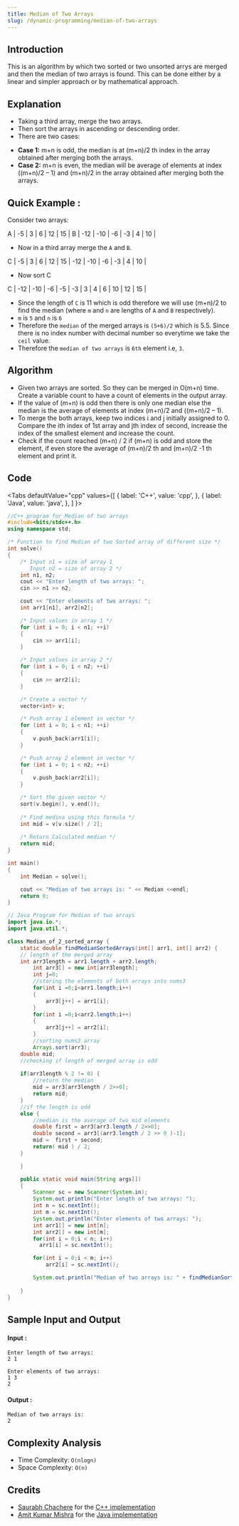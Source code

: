 ```yaml
---
title: Median of Two Arrays
slug: /dynamic-programming/median-of-two-arrays
---
```


## Introduction

This is an algorithm by which two sorted or two unsorted arrys are merged and then the median of two arrays is found.
This can be done either by a  linear and simpler approach or by mathematical approach.

## Explanation

* Taking a third array, merge the two arrays.
* Then sort the arrays in ascending or descending order.
* There are two cases: 

- **Case 1:** m+n is odd, the median is at (m+n)/2 th index in the array obtained after merging both the arrays.
- **Case 2:** m+n is even, the median will be average of elements at index ((m+n)/2 – 1) and (m+n)/2 in the array obtained after merging both the arrays.

## Quick Example :

Consider two arrays:

A | -5 | 3 | 6 | 12 | 15 |
B | -12 | -10 | -6 | -3 | 4 | 10 |

* Now in a third array merge the `A` and `B`.

C | -5 | 3 | 6 | 12 | 15 | -12 | -10 | -6 | -3 | 4 | 10 |

* Now sort C

C | -12 | -10 | -6 | -5 | -3 | 3 | 4 | 6 | 10 | 12 | 15 |

* Since the length of `C` is 11 which is odd therefore we will use (m+n)/2 to find the median (where `m` and `n` are lengths of `A` and `B` respectively).
* `m` is `5` and `n` is `6`
* Therefore the `median` of the merged arrays is `(5+6)/2` which is 5.5. Since there is no index number with decimal number so everytime we take the `ceil` value.
* Therefore the ```median of two arrays``` is `6th` element i.e, `3`. 

## Algorithm

- Given two arrays are sorted. So they can be merged in O(m+n) time. Create a variable count to have a count of elements in the output array.
- If the value of (m+n) is odd then there is only one median else the median is the average of elements at index (m+n)/2 and ((m+n)/2 – 1).
- To merge the both arrays, keep two indices i and j initially assigned to 0. Compare the ith index of 1st array and jth index of second, increase the index of the smallest element and increase the count.
- Check if the count reached (m+n) / 2 if (m+n) is odd and store the element, if even store the average of (m+n)/2 th and (m+n)/2 -1 th element and print it.

## Code 

<Tabs
  defaultValue="cpp"
  values={[
    { label: 'C++', value: 'cpp', },
    { label: 'Java', value: 'java', },
  ]
}>
<TabItem value="cpp">

```cpp
//C++ program for Median of two arrays
#include<bits/stdc++.h>
using namespace std;

/* Function to find Median of two Sorted array of different size */
int solve()
{
    /* Input n1 = size of array 1
       Input n2 = size of array 2 */
    int n1, n2;
    cout << "Enter length of two arrays: ";
    cin >> n1 >> n2;

    cout << "Enter elements of two arrays: ";
    int arr1[n1], arr2[n2];

    /* Input values in array 1 */
    for (int i = 0; i < n1; ++i)
    {
        cin >> arr1[i];
    }

    /* Input values in array 2 */
    for (int i = 0; i < n2; ++i)
    {
        cin >> arr2[i];
    }

    /* Create a vector */
    vector<int> v;

    /* Push array 1 element in vector */
    for (int i = 0; i < n1; ++i)
    {
        v.push_back(arr1[i]);
    }

    /* Push array 2 element in vector */
    for (int i = 0; i < n2; ++i)
    {
        v.push_back(arr2[i]);
    }

    /* Sort the given vector */
    sort(v.begin(), v.end());
    
    /* Find medina using this formula */
    int mid = v[v.size() / 2];
    
    /* Return Calculated median */
    return mid;
}

int main()
{
    int Median = solve();

    cout << "Median of two arrays is: " << Median <<endl;
    return 0;
}
```

</TabItem>
<TabItem value="java">

```java
// Java Program for Median of two arrays
import java.io.*;
import java.util.*;

class Median_of_2_sorted_array {
    static double findMedianSortedArrays(int[] arr1, int[] arr2) {
    // length of the merged array
    int arr3length = arr1.length + arr2.length;
        int arr3[] = new int[arr3length];
        int j=0;
        //storing the elements of both arrays into nums3
        for(int i =0;i<arr1.length;i++)
        {
            arr3[j++] = arr1[i];
        }
        for(int i =0;i<arr2.length;i++)
        {
            arr3[j++] = arr2[i];
        }
        //sorting nums3 array
        Arrays.sort(arr3);
    double mid;
    //checking if length of merged array is odd
    
    if(arr3length % 2 != 0) {
        //return the median
        mid = arr3[arr3length / 2>>0];
        return mid;
    } 
    //if the length is odd
    else {
        //median is the average of two mid elements
        double first = arr3[arr3.length / 2>>0];
        double second = arr3[(arr3.length / 2 >> 0 )-1];
        mid =  first + second;
        return( mid ) / 2;
    }

    }

    public static void main(String args[]) 
    {
        Scanner sc = new Scanner(System.in);
        System.out.println("Enter length of two arrays: ");
        int n = sc.nextInt();
        int m = sc.nextInt();
        System.out.println("Enter elements of two arrays: ");
        int arr1[] = new int[n];
        int arr2[] = new int[m];
        for(int i = 0;i < n; i++)
          arr1[i] = sc.nextInt();

        for(int i = 0;i < m; i++)
            arr2[i] = sc.nextInt();

        System.out.println("Median of two arrays is: " + findMedianSortedArrays(arr1,arr2));
        
    }
}
```
</TabItem>
</Tabs>

## Sample Input and Output

#### Input :
```
Enter length of two arrays: 
2 1

Enter elements of two arrays: 
1 3
2

```

#### Output :

```
Median of two arrays is:
2
```

## Complexity Analysis

- Time Complexity: `O(nlogn)`
- Space Complexity: `O(n)`



## Credits

- [Saurabh Chachere](https://github.com/CSAURABH) for the [C++ implementation](https://github.com/TesseractCoding/NeoAlgo/blob/master/C-Plus-Plus/other/Median_of_two_Sorted_arrays_of_different_size.cpp)
- [Amit Kumar Mishra](https://github.com/Amit366) for the [Java implementation](https://github.com/TesseractCoding/NeoAlgo/blob/master/Java/cp/Median_of_two_sorted_arrays.java)

